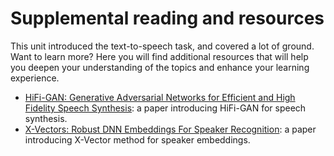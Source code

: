 # Supplemental reading and resources

This unit introduced the text-to-speech task, and covered a lot of ground. 
Want to learn more? Here you will find additional resources that will help you deepen your understanding of the topics
and enhance your learning experience.

* [HiFi-GAN: Generative Adversarial Networks for Efficient and High Fidelity Speech Synthesis](https://arxiv.org/pdf/2010.05646.pdf): a paper introducing HiFi-GAN for speech synthesis. 
* [X-Vectors: Robust DNN Embeddings For Speaker Recognition](https://www.danielpovey.com/files/2018_icassp_xvectors.pdf): a paper introducing X-Vector method for speaker embeddings.
